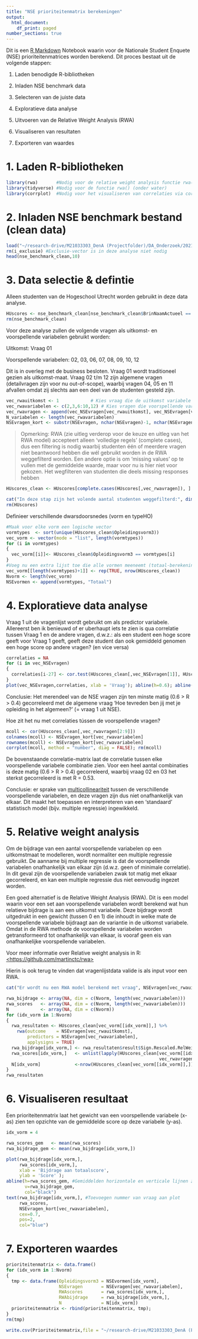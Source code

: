 ```yaml
---
title: "NSE prioriteitenmatrix berekeningen"
output:
  html_document:
    df_print: paged
number_sections: true
---
```


Dit is een [R Markdown](http://rmarkdown.rstudio.com) Notebook waarin
voor de Nationale Student Enquete (NSE) prioriteitenmatrices worden
berekend. Dit proces bestaat uit de volgende stappen:

1.  Laden benodigde R-bibliotheken

2.  Inladen NSE benchmark data

3.  Selecteren van de juiste data

4.  Exploratieve data analyse

5.  Uitvoeren van de Relative Weight Analysis (RWA)

6.  Visualiseren van resultaten

7.  Exporteren van waardes

# 1. Laden R-bibliotheken

```r
library(rwa)       #Nodig voor de relative weight analysis functie rwa()
library(tidyverse) #Nodig voor de functie rwa() (onder water)
library(corrplot)  #Nodig voor het visualiseren van correlaties via corplot()
```

# 2. Inladen NSE benchmark bestand (clean data)

```r
load("~/research-drive/M21033303_DenA (Projectfolder)/DA_Onderzoek/2021nse/data_in/NSE2021 nse_benchmark_clean.RData")
rm(i_exclusie) #Exclusie-vector is in deze analyse niet nodig
head(nse_benchmark_clean,10)
```

# 3. Data selectie & defintie

Alleen studenten van de Hogeschool Utrecht worden gebruikt in deze data
analyse.

```r
HUscores <- nse_benchmark_clean[nse_benchmark_clean$BrinNaamActueel == "Hogeschool Utrecht",]
rm(nse_benchmark_clean)
```

Voor deze analyse zullen de volgende vragen als uitkomst- en
voorspellende variabelen gebruikt worden:

Uitkomst: Vraag 01

Voorspellende variabelen: 02, 03, 06, 07, 08, 09, 10, 12

Dit is in overleg met de business besloten. Vraag 01 wordt traditioneel
gezien als uitkomst-maat. Vraag 02 t/m 12 zijn algemene vragen
(detailvragen zijn voor nu out-of-scope), waarbij vragen 04, 05 en 11
afvallen omdat zij slechts aan een deel van de studenten gesteld zijn.

```r
vec_rwauitkomst <- 1            # Kies vraag die de uitkomst variabele zal zijn
vec_rwavariabelen <- c(2,3,6:10,12) # Kies vragen die voorspellende variabelen zijn
vec_rwavragen <- append(vec_NSEvragen[vec_rwauitkomst], vec_NSEvragen[vec_rwavariabelen]) # Alle vragen die gebruikt worden in de RWA
N_variabelen <- length(vec_rwavariabelen)
NSEvragen_kort <- substr(NSEvragen, nchar(NSEvragen)-1, nchar(NSEvragen)) #Afkortingen voor vragen
```

> Opmerking: RWA (zie uitleg verderop voor de keuze en uitleg van het
> RWA model) accepteert alleen 'volledige regels' (complete cases), dus
> een filtering is nodig waarbij studenten één of meerdere vragen niet
> beantwoord hebben die wél gebruikt worden in de RWA weggefilterd
> worden. Een andere optie is om 'missing values' op te vullen met de
> gemiddelde waarde, maar voor nu is hier niet voor gekozen. Het
> wegfilteren van studenten die deels missing responses hebben

```r
HUscores_clean <- HUscores[complete.cases(HUscores[,vec_rwavragen]), ]

cat("In deze stap zijn het volende aantal studenten weggefilterd:", dim(HUscores)[1]-dim(HUscores_clean)[1],"(d.w.z.",round((dim(HUscores)[1]-dim(HUscores_clean)[1])/dim(HUscores)[1]*100), "% van het totaal).")
rm(HUscores)
```
Definieer verschillende dwarsdoorsnedes (vorm en typeHO)

```r
#Maak voor elke vorm een logische vector
vormtypes  <- sort(unique(HUscores_clean$Opleidingsvorm3))
vec_vorm <- vector(mode = "list", length(vormtypes))
for (i in vormtypes)
{
  vec_vorm[[i]]<- HUscores_clean$Opleidingsvorm3 == vormtypes[i]
}
#Voeg nu een extra lijst toe die alle vormen meeneemt (totaal-berekening)
vec_vorm[[length(vormtypes)+1]] <- rep(TRUE, nrow(HUscores_clean))
Nvorm <- length(vec_vorm)
NSEvormen <- append(vormtypes, "Totaal")

```

# 4. Exploratieve data analyse

Vraag 1 uit de vragenlijst wordt gebruikt om als predictor variabele.
Allereerst ben ik benieuwd of er uberhaupt iets te zien is qua
correlatie tussen Vraag 1 en de andere vragen, d.w.z.: als een student
een hoge score geeft voor Vraag 1 geeft, geeft deze student dan ook
gemiddeld genomen een hoge score op andere vragen? (en vice versa)

```r
correlaties = NA
for (i in vec_NSEvragen)
{
  correlaties[i-27] <- cor.test(HUscores_clean[,vec_NSEvragen[1]], HUscores_clean[,i], method = "spearman")$estimate
}
plot(vec_NSEvragen,correlaties, xlab = 'Vraag'); abline(h=0.6); abline(h=0.4)
```

Conclusie: Het merendeel van de NSE vragen zijn ten minste matig (0.6 \>
R \> 0.4) gecorreleerd met de algemene vraag 'Hoe tevreden ben jij met
je opleiding in het algemeen?' (= vraag 1 uit NSE).

Hoe zit het nu met correlaties tússen de voorspellende vragen?

```r
mcoll <- cor(HUscores_clean[,vec_rwavragen[2:9]])
colnames(mcoll) <- NSEvragen_kort[vec_rwavariabelen]
rownames(mcoll) <- NSEvragen_kort[vec_rwavariabelen]
corrplot(mcoll, method = "number", diag = FALSE); rm(mcoll)
```

De bovenstaande correlatie-matrix laat de correlatie tussen elke
voorspellende variabele combinatie zien. Voor een heel aantal
combinaties is deze matig (0.6 \> R \> 0.4) gecorreleerd, waarbij vraag
02 en 03 het sterkst gecorreleerd is met R = 0.53.

Conclusie: er sprake van
[multicollineariteit](https://en.wikipedia.org/wiki/Multicollinearity)
tussen de verschillende voorspellende variabelen, en deze vragen zijn
dus niet onafhankelijk van elkaar. Dit maakt het toepassen en
interpreteren van een 'standaard' statistisch model (bijv. multiple
regressie) ingewikkeld.

# 5. Relative weight analysis

Om de bijdrage van een aantal voorspellende variabelen op een
uitkomstmaat te modelleren, wordt normaliter een multiple regressie
gebruikt. De aanname bij multiple regressie is dat de voorspellende
variabelen onafhankelijk van elkaar zijn (d.w.z. geen of minimale
correlatie). In dit geval zijn de voorspellende variabelen zwak tot
matig met elkaar gecorreleerd, en kan een multiple regressie dus niet
eenvoudig ingezet worden.

Een goed alternatief is de Relative Weight Analysis (RWA). Dit is een
model waarin voor een set aan voorspellende variabelen wordt berekend
wat hun relatieve bijdrage is aan een uitkomst variabele. Deze bijdrage
wordt uitgedrukt in een gewicht (tussen 0 en 1) die inhoudt in welke
mate de voorspellende variabele bijdraagt aan de variantie in de
uitkomst variabele. Omdat in de RWA methode de voorspellende variabelen
worden getransformeerd tot onafhankelijk van elkaar, is vooraf geen eis
van onafhankelijke voorspellende variabelen.

Voor meer informatie over Relative weight analysis in R:
[<https://github.com/martinctc/rwa>](https://github.com/martinctc/rwa){.uri}

Hierin is ook terug te vinden dat vragenlijstdata valide is als input
voor een RWA.

```r
cat("Er wordt nu een RWA model berekend met vraag", NSEvragen[vec_rwauitkomst], "als onafhankelijke variabele.\nEen RWA model probeert om de onafhankelijke variabele te verklaren door gewichten toe te kennen aan een aantal vooraf gekozen afhankelijke variabelen. Voor dit model zijn alleen studenten meegenomen die voor zowel voor de onafhankelijke variabele én alle afhankelijke variabelen ingevulde responses bevatten (complete gevallen).\nDe volgende lijst aan vragen zijn de voorspellende variabelen: \n", NSEvragen[vec_rwavariabelen])

rwa_bijdrage <- array(NA, dim = c(Nvorm, length(vec_rwavariabelen)))
rwa_scores   <- array(NA, dim = c(Nvorm, length(vec_rwavariabelen)))
N            <- array(NA, dim = c(Nvorm))
for (idx_vorm in 1:Nvorm)
{
  rwa_resultaten <- HUscores_clean[vec_vorm[[idx_vorm]],] %>% 
    rwa(outcome    = NSEvragen[vec_rwauitkomst],
        predictors = NSEvragen[vec_rwavariabelen],
        applysigns = TRUE)
  rwa_bijdrage[idx_vorm,] <- rwa_resultaten$result$Sign.Rescaled.RelWeight #Bijdrage aan de totaalscore
  rwa_scores[idx_vorm,]   <- unlist(lapply(HUscores_clean[vec_vorm[[idx_vorm]],
                                                          vec_rwavragen[2:9]], mean))
  N[idx_vorm]             <-nrow(HUscores_clean[vec_vorm[[idx_vorm]],])
}
rwa_resultaten
```

# 6. Visualiseren resultaat

Een prioriteitenmatrix laat het gewicht van een voorspellende variabele
(x-as) zien ten opzichte van de gemiddelde score op deze variabele
(y-as).

```r
idx_vorm = 4

rwa_scores_gem   <- mean(rwa_scores)
rwa_bijdrage_gem <- mean(rwa_bijdrage[idx_vorm,])

plot(rwa_bijdrage[idx_vorm,], 
     rwa_scores[idx_vorm,], 
     xlab = 'Bijdrage aan totaalscore', 
     ylab = 'Score' ); 
abline(h=rwa_scores_gem, #Gemiddelden horizontale en verticale lijnen zodra de matrix vorm krijgt
       v=rwa_bijdrage_gem, 
       col="black")
text(rwa_bijdrage[idx_vorm,], #Toevoegen nummer van vraag aan plot
     rwa_scores, 
     NSEvragen_kort[vec_rwavariabelen], 
     cex=0.7, 
     pos=2, 
     col="blue")
```

# 7. Exporteren waardes

```r
prioriteitenmatrix <- data.frame()
for (idx_vorm in 1:Nvorm)
{
  tmp <- data.frame(Opleidingsvorm3 = NSEvormen[idx_vorm],
                    NSEvragen       = NSEvragen[vec_rwavariabelen],
                    RWAscores       = rwa_scores[idx_vorm,],
                    RWAbijdrage     = rwa_bijdrage[idx_vorm,],
                    N               = N[idx_vorm])
  prioriteitenmatrix <- rbind(prioriteitenmatrix, tmp); 
}
rm(tmp)
```

```r
write.csv(Prioriteitenmatrix,file = "~/research-drive/M21033303_DenA (Projectfolder)/DA_Onderzoek/2021nse/data_uit/NSEprioriteitenttabel.csv")
```
